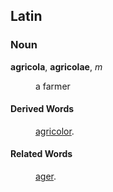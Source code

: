 ==Latin==
===Noun===
'''agricola''', '''agricolae''', ''m''

: a farmer
====Derived Words====
: [[agricolor]].
====Related Words====
: [[ager]].